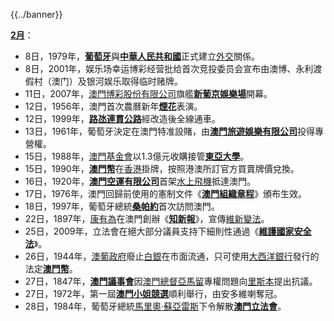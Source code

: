 {{../banner}}

'''[[2月|2月]]'''：
*8日，1979年，'''[[葡萄牙|葡萄牙]]'''與'''[[中華人民共和國|中華人民共和國]]'''正式建立[[外交|外交]]關係。
*8日，2001年，娱乐场幸运博彩经营批给首次竞投委员会宣布由澳博、永利渡假村（澳门）及银河娱乐取得临时赌牌。
*11日，2007年，[[澳門博彩股份有限公司|澳門博彩股份有限公司]]旗艦'''[[新葡京娛樂場|新葡京娛樂場]]'''開幕。
*12日，1956年，澳門首次農曆新年'''[[煙花|煙花]]'''表演。
*12日，1999年，'''[[路氹連貫公路|路氹連貫公路]]'''經改造後全線通車。
*13日，1961年，葡萄牙決定在澳門特准設賭，由'''[[澳門旅遊娛樂有限公司|澳門旅遊娛樂有限公司]]'''投得專營權。
*15日，1988年，[[澳門基金會|澳門基金會]]以1.3億元收購接管'''[[東亞大學|東亞大學]]'''。
*15日，1990年，'''[[澳門幣|澳門幣]]'''在[[香港|香港]]掛牌，按照港澳所訂官方買賣牌價兌換。
*16日，1920年，'''[[澳門空運有限公司|澳門空運有限公司]]'''首架[[水上飛機|水上飛機]]抵達澳門。
*17日，1976年，澳門回歸前使用的憲制文件《'''[[澳門組織章程|澳門組織章程]]'''》頒布生效。
*18日，1997年，葡萄牙總統'''[[桑帕約|桑帕約]]'''首次訪問澳門。
*22日，1897年，[[康有為|康有為]]在澳門創辦《'''[[知新報|知新報]]'''》，宣傳[[維新變法|維新變法]]。
*25日，2009年，立法會在絕大部分議員支持下細則性通過《'''[[維護國家安全法|維護國家安全法]]'''》。
*26日，1944年，[[澳葡政府|澳葡政府]]廢止[[银|白銀]]在市面流通，只可使用[[大西洋銀行|大西洋銀行]]發行的法定'''[[澳門幣|澳門幣]]'''。
*27日，1847年，'''[[澳門議事會|澳門議事會]]'''因[[澳門總督|澳門總督]][[亞馬留|亞馬留]]專權問題向[[里斯本|里斯本]]提出抗議。
*27日，1972年，第一屆'''[[澳門小姐競選|澳門小姐競選]]'''順利舉行，由安多維喇奪冠。
*28日，1984年，葡萄牙總統[[馬里奧·蘇亞雷斯|馬里奧·蘇亞雷斯]]下令解散'''[[澳門立法會|澳門立法會]]'''。
